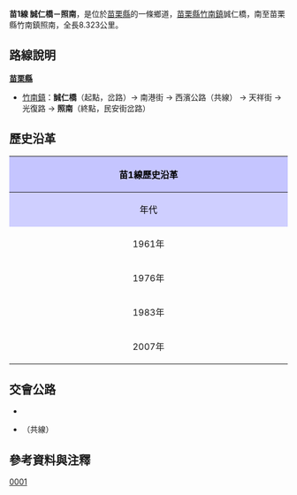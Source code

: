 {{Infobox TwRoad
|Type=TH
|County=ml
|Num=1
|Level=鄉道
|Length=8.323
|Start=[[苗栗縣|苗栗縣]][[竹南鎮|竹南鎮]]誠仁橋
|End=苗栗縣竹南鎮照南
|Dep=[[苗栗縣政府|苗栗縣政府]]
}}
'''苗1線 誠仁橋－照南'''，是位於[[苗栗縣|苗栗縣]]的一條鄉道，[[苗栗縣|苗栗縣]][[竹南鎮|竹南鎮]]誠仁橋，南至苗栗縣竹南鎮照南，全長8.323公里。{{r|thb}}

== 路線說明 ==
;'''[[苗栗縣|苗栗縣]]'''
*[[竹南鎮|竹南鎮]]：'''誠仁橋'''（起點，{{Jct|country=TWN|PH|13}}岔路）→ 南港街 → 西濱公路（{{Jct|country=TWN|PH|61}}共線） → 天祥街 → 光復路 → '''照南'''（終點，民安街岔路）

== 歷史沿革 ==
{| class="wikitable" style="width: 100%"
! style="text-align:center; background:#C5C5FF; color:black" colspan=3 align=center | 苗1線歷史沿革
|- 
! style="text-align:center; background:#CFCFFF; color:black" width="8%" | 年代 !! style="text-align:center; background:#D3D3FF; color:black" width="46%" | 本編號沿革 !! style="text-align:center; background:#D3D3FF; color:black" width="46%" | 本路線沿革
|- 
! 1961年{{r|gazette1966}}
|  崎頂－大埔間6.063km，有支線（[[File:TW_THWml1-1.PNG|23px]]苗1-1線，中埔－竹篙厝間0.320Km） || rowspan=2|非鄉道系統。
|-
! 1976年{{r|gazette1976}}
| 延長為崎頂－頂埔間6.509km，[[File:TW_THWml1-1.PNG|23px]]苗1-1線解編 
|-
! 1983年
| 原[[File:TW_THWml1.svg|23px]]苗1線多數改為[[File:TW_THWml2.svg|23px]]苗2線後解編 || 編為[[File:TW_THWml-cty1.png|23px]]苗市1線
|-
! 2007年
| colspan=2| 新竹市內鄉道全數解編，本線改為[[File:TW_THWml1.svg|23px]]苗1線。
|}

== 交會公路 ==
*{{Jct|country=TWN|PH|13}}
*{{Jct|country=TWN|PH|61}}（共線）

== 參考資料與注釋 ==
{{reflist|refs=

<ref name="thb">{{cite web |url=http://spreadsheets.google.com/pub?key=0Avc0r7dng8JrdFF0YmRlSEl1dWhxVmJtR2hwZDFmcFE&gid=0 |title=臺北縣鄉道公路路線表 |accessdate=2011-02-13 |date=2010-07-19 |publisher=公路總局 |archive-url=https://web.archive.org/web/20140420112137/https://spreadsheets.google.com/pub?key=0Avc0r7dng8JrdFF0YmRlSEl1dWhxVmJtR2hwZDFmcFE&gid=0 |archive-date=2014-04-20 |dead-url=yes }}</ref>

<ref name="gazette1966">{{cite web|url=http://gaz.ncl.edu.tw/detail.jsp?sysid=E0921514 |title=公告臺灣省縣鄉道及專用公路路線里程表 |accessdate=2011-02-13 |date=1966-08-01 |work=政府公報資訊網 |publisher=臺灣省政府}}</ref>

<ref name="gazette1976">{{cite web|url=http://gaz.ncl.edu.tw/detail.jsp?sysid=E0814166 |title=公告「65年度臺灣省公路資料統計表」 |accessdate=2011-02-13 |date=1977-09-09 |work=政府公報資訊網 |publisher=臺灣省政府}}</ref>

}}

{{苗栗縣鄉道}}

[[Category:苗栗縣鄉道|0001]]